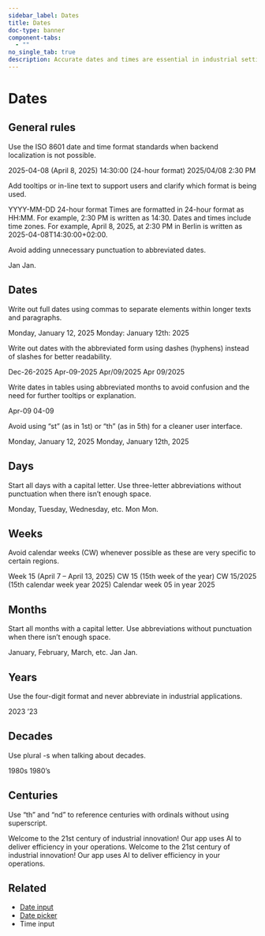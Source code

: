```yaml
---
sidebar_label: Dates
title: Dates
doc-type: banner
component-tabs:
  - ""
no_single_tab: true
description: Accurate dates and times are essential in industrial settings, serving as the backbone for effective scheduling, seamless coordination, and overall efficiency. Deciding on the right format to convey this information is challenging due to varying guidelines across different regions and industries.
---
```



# Dates 

## General rules  

Use the ISO 8601 date and time format standards when backend localization is not possible. 

<DoAndDont>
  <DoAndDont.Do>
    <DoAndDont.Item>2025-04-08 (April 8, 2025)</DoAndDont.Item>
	<DoAndDont.Item>14:30:00 (24-hour format)</DoAndDont.Item>
  </DoAndDont.Do>
  <DoAndDont.Dont>
    <DoAndDont.Item>2025/04/08</DoAndDont.Item>
    <DoAndDont.Item>2:30 PM</DoAndDont.Item>
  </DoAndDont.Dont>
</DoAndDont>

Add tooltips or in-line text to support users and clarify which format is being used.  

<DoAndDont>
	<DoAndDont.Do>
		<DoAndDont.Item>YYYY-MM-DD</DoAndDont.Item>
		<DoAndDont.Item>24-hour format</DoAndDont.Item>
		<DoAndDont.Item>Times are formatted in 24-hour format as HH:MM. For example, 2:30 PM is written as 14:30.</DoAndDont.Item>
		<DoAndDont.Item>Dates and times include time zones. For example, April 8, 2025, at 2:30 PM in Berlin is written as 2025-04-08T14:30:00+02:00.</DoAndDont.Item>
	</DoAndDont.Do>
</DoAndDont>

Avoid adding unnecessary punctuation to abbreviated dates.  

<DoAndDont>
	<DoAndDont.Do>
		<DoAndDont.Item>Jan</DoAndDont.Item>
	</DoAndDont.Do>
	<DoAndDont.Dont>
		<DoAndDont.Item>Jan.</DoAndDont.Item>
	</DoAndDont.Dont>
</DoAndDont>

## Dates 

Write out full dates using commas to separate elements within longer texts and paragraphs. 

<DoAndDont>
	<DoAndDont.Do>
		<DoAndDont.Item>Monday, January 12, 2025</DoAndDont.Item>
	</DoAndDont.Do>
	<DoAndDont.Dont>
		<DoAndDont.Item>Monday: January 12th: 2025</DoAndDont.Item>
	</DoAndDont.Dont>
</DoAndDont>

Write out dates with the abbreviated form using dashes (hyphens) instead of slashes for better readability. 

<DoAndDont>
	<DoAndDont.Do>
		<DoAndDont.Item>Dec-26-2025</DoAndDont.Item>
		<DoAndDont.Item>Apr-09-2025</DoAndDont.Item>
	</DoAndDont.Do>
	<DoAndDont.Dont>
		<DoAndDont.Item>Apr/09/2025</DoAndDont.Item>
		<DoAndDont.Item>Apr 09/2025</DoAndDont.Item>
	</DoAndDont.Dont>
</DoAndDont>

Write dates in tables using abbreviated months to avoid confusion and the need for further tooltips or explanation. 

<DoAndDont>
	<DoAndDont.Do>
		<DoAndDont.Item>Apr-09</DoAndDont.Item>
	</DoAndDont.Do>
	<DoAndDont.Dont>
		<DoAndDont.Item>04-09</DoAndDont.Item>
	</DoAndDont.Dont>
</DoAndDont>

Avoid using “st” (as in 1st) or “th” (as in 5th) for a cleaner user interface. 

<DoAndDont>
	<DoAndDont.Do>
		<DoAndDont.Item>Monday, January 12, 2025</DoAndDont.Item>
	</DoAndDont.Do>
	<DoAndDont.Dont>
		<DoAndDont.Item>Monday, January 12th, 2025</DoAndDont.Item>
	</DoAndDont.Dont>
</DoAndDont>

## Days 

Start all days with a capital letter. Use three-letter abbreviations without punctuation when there isn’t enough space. 

<DoAndDont>
	<DoAndDont.Do>
		<DoAndDont.Item>Monday, Tuesday, Wednesday, etc.</DoAndDont.Item>
		<DoAndDont.Item>Mon</DoAndDont.Item>
	</DoAndDont.Do>
	<DoAndDont.Dont>
		<DoAndDont.Item>Mon.</DoAndDont.Item>
	</DoAndDont.Dont>
</DoAndDont>

## Weeks 

Avoid calendar weeks (CW) whenever possible as these are very specific to certain regions. 

<DoAndDont>
	<DoAndDont.Do>
		<DoAndDont.Item>Week 15 (April 7 – April 13, 2025)</DoAndDont.Item>
	</DoAndDont.Do>
	<DoAndDont.Dont>
		<DoAndDont.Item>CW 15 (15th week of the year)</DoAndDont.Item>
		<DoAndDont.Item>CW 15/2025 (15th calendar week year 2025)</DoAndDont.Item>
		<DoAndDont.Item>Calendar week 05 in year 2025</DoAndDont.Item>
	</DoAndDont.Dont>
</DoAndDont>

## Months 

Start all months with a capital letter. Use abbreviations without punctuation when there isn’t enough space.  

<DoAndDont>
	<DoAndDont.Do>
		<DoAndDont.Item>January, February, March, etc.</DoAndDont.Item>
		<DoAndDont.Item>Jan</DoAndDont.Item>
	</DoAndDont.Do>
	<DoAndDont.Dont>
		<DoAndDont.Item>Jan.</DoAndDont.Item>
	</DoAndDont.Dont>
</DoAndDont>

## Years 

Use the four-digit format and never abbreviate in industrial applications.  

<DoAndDont>
	<DoAndDont.Do>
		<DoAndDont.Item>2023</DoAndDont.Item>
	</DoAndDont.Do>
	<DoAndDont.Dont>
		<DoAndDont.Item>’23</DoAndDont.Item>
	</DoAndDont.Dont>
</DoAndDont>

## Decades 

Use plural -s when talking about decades.  

<DoAndDont>
	<DoAndDont.Do>
		<DoAndDont.Item>1980s</DoAndDont.Item>
	</DoAndDont.Do>
	<DoAndDont.Dont>
		<DoAndDont.Item>1980’s</DoAndDont.Item>
	</DoAndDont.Dont>
</DoAndDont>

## Centuries 

Use “th” and “nd” to reference centuries with ordinals without using superscript.  

<DoAndDont>
	<DoAndDont.Do>
		<DoAndDont.Item>Welcome to the 21st century of industrial innovation! Our app uses AI to deliver efficiency in your operations.</DoAndDont.Item>
	</DoAndDont.Do>
	<DoAndDont.Dont>
		<DoAndDont.Item>Welcome to the 21st century of industrial innovation! Our app uses AI to deliver efficiency in your operations.</DoAndDont.Item>
	</DoAndDont.Dont>
</DoAndDont>

## Related  

- [Date input](../../components/input-date/index.mdx)
- [Date picker](../../components/date-picker/index.mdx)
- Time input